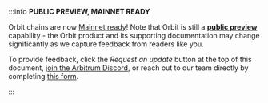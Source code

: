 :::info 
**PUBLIC PREVIEW, MAINNET READY**

Orbit chains are now [Mainnet ready](/launch-orbit-chain/concepts/public-preview-expectations#arbitrum-orbit-is-mainnet-ready-but-deploy-to-testnet-first)! Note that Orbit is still a **[public preview](/launch-orbit-chain/concepts/public-preview-expectations)** capability - the Orbit product and its supporting documentation may change significantly as we capture feedback from readers like you.

To provide feedback, click the _Request an update_ button at the top of this document, [join the Arbitrum Discord](https://discord.gg/arbitrum), or reach out to our team directly by completing [this form](http://bit.ly/3yy6EUK).

:::
